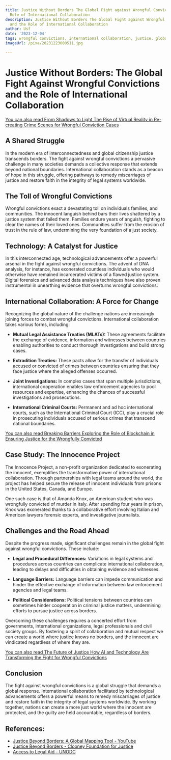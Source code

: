```yaml
---
title: Justice Without Borders The Global Fight against Wrongful Convictions and the
  Role of International Collaboration
description: Justice Without Borders The Global Fight against Wrongful Convictions
  and the Role of International Collaboration
author: Usf
date: '2023-12-04'
tags: wrongful convictions, international collaboration, justice, global fight
imageUrl: /pixa/20231223000511.jpg

---
```

# Justice Without Borders: The Global Fight Against Wrongful Convictions and the  Role of International Collaboration #

[You can also read From Shadows to Light  The Rise of Virtual Reality in Re-creating Crime Scenes for Wrongful  Conviction Cases](From%20Shadows%20to%20Light%20The%20Rise%20of%20Virtual%20Reality%20in%20Re-creating%20Crime%20Scenes%20for%20Wrongful%20Conviction%20Cases)


## A Shared Struggle ##
In the modern era of interconnectedness and global citizenship justice transcends borders. The fight against wrongful convictions a pervasive challenge in  many societies demands  a collective response that extends beyond national boundaries. International collaboration stands as a beacon of hope in this struggle, offering pathways to remedy miscarriages of justice and restore faith in the integrity of legal systems worldwide.

## The Toll of Wrongful Convictions ##

Wrongful  convictions exact  a devastating toll on  individuals  families, and communities. The  innocent languish behind bars their lives  shattered by a justice system that failed them.  Families endure years of anguish, fighting to clear the  names of their  loved ones. Communities  suffer from the erosion of  trust in the rule of law,  undermining  the very foundation of a just society.

## Technology: A Catalyst for Justice ##

In this interconnected age, technological advancements offer a powerful arsenal in the fight against wrongful convictions. The advent of DNA analysis, for instance,  has exonerated countless individuals who would otherwise have remained  incarcerated victims of a flawed justice system. Digital forensics and advanced data analysis techniques have  also  proven instrumental in unearthing evidence that  overturns wrongful convictions.

## International Collaboration: A Force  for Change  ##

Recognizing the global nature of the challenge nations are increasingly joining forces to combat wrongful convictions. International collaboration takes various forms, including:

- **Mutual Legal Assistance Treaties (MLATs):** These agreements facilitate  the exchange of  evidence,  information and witnesses  between countries enabling authorities to conduct thorough investigations and build strong cases.

- **Extradition Treaties:** These pacts allow for the transfer of individuals accused or convicted of crimes between countries ensuring that they face justice where the alleged offenses occurred.

-  **Joint Investigations:** In complex cases that span multiple jurisdictions,  international cooperation enables law enforcement agencies to pool resources  and expertise, enhancing the chances  of  successful investigations and prosecutions.

- **International Criminal Courts:**  Permanent and ad hoc international courts,  such as the  International Criminal Court  (ICC), play a crucial role in prosecuting individuals accused of serious crimes that transcend national boundaries.

[You can also read Breaking Barriers Exploring the Role of Blockchain in Ensuring Justice for the Wrongfully Convicted](Breaking%20Barriers%20Exploring%20the%20Role%20of%20Blockchain%20in%20Ensuring%20Justice%20for%20the%20Wrongfully%20Convicted)


##  Case Study: The Innocence Project ##

The Innocence Project, a non-profit organization dedicated to exonerating the innocent, exemplifies  the transformative power of  international collaboration.  Through  partnerships with legal teams around the world, the project has  helped secure the release of innocent individuals from prisons in the United States, Canada, and Europe.

One such case is that of Amanda Knox, an American student who was  wrongfully convicted of  murder in Italy. After spending  four years in prison, Knox was exonerated thanks  to a collaborative effort involving Italian  and American lawyers forensic experts, and investigative journalists.

##  Challenges and the Road Ahead  ##

Despite the progress made, significant challenges remain in the global fight against wrongful convictions. These include:

- **Legal and Procedural Differences:**  Variations in legal systems and procedures across countries can  complicate international collaboration, leading to delays and difficulties in obtaining evidence  and witnesses.

- **Language  Barriers:** Language barriers can impede communication and hinder  the effective exchange of information between law enforcement agencies and legal teams.

- **Political Considerations:** Political tensions between  countries can sometimes hinder cooperation in criminal justice matters, undermining efforts to pursue justice across borders.

Overcoming  these challenges requires  a concerted effort from  governments, international organizations, legal professionals and civil society groups. By fostering a spirit of collaboration and mutual respect we can create a world where justice knows no borders, and the innocent  are vindicated regardless of where they are.

[You can also read The Future of Justice How AI and Technology  Are Transforming the Fight for Wrongful Convictions](The%20Future%20of%20Justice%20How%20AI%20and%20Technology%20Are%20Transforming%20the%20Fight%20for%20Wrongful%20Convictions)


##  Conclusion ##

The fight against wrongful convictions is a global struggle that  demands a global response. International collaboration facilitated by technological advancements offers a powerful means to remedy miscarriages of justice and restore faith in  the  integrity of legal systems worldwide. By working  together, nations can create a more just world where the innocent are protected, and the guilty are held  accountable, regardless of  borders.

## References:
- [Justice Beyond Borders: A Global Mapping Tool - YouTube](https://youtube.com/watch?v=xUMClnS6ex0)
- [Justice Beyond Borders - Clooney Foundation for Justice](https://cfj.org/the-docket/justice-beyond-borders/)
- [Access to Legal Aid - UNODC](https://www.unodc.org/unodc/es/justice-and-prison-reform/legal-aid.html)
